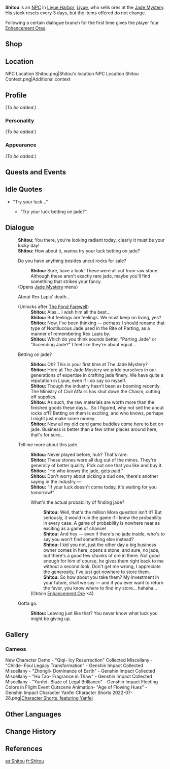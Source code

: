 {{Meta
<!-- Remove this template after adding the missing info -->
|missing_NPC_profile  = yes
}}
{{Character Infobox
|type             = NPC
|image            = NPC Shitou.png
|affiliation      = Jade Mystery
|region           = Liyue
|title            = Boss, Jade Mystery
|dialoguereward   = {{Card|Enhancement Ore|4}}
|voiceEN          = [[imdb:nm2257312|Brad Venable]]<ref>YouTube: [https://youtu.be/WyOTEJdvubQ&start=7824 EN VA Self Announcement]</ref>
}}
'''Shitou''' {{Lang|zh=石头|zh_rm=Shítóu}} is an [[NPC]] in [[Liyue Harbor]], [[Liyue]], who sells ores at the [[Jade Mystery]]. His stock resets every 3 days, but the items offered do not change.

Following a certain dialogue branch for the first time gives the player four [[Enhancement Ore]]s.

==Shop==
{{Shop/Header|note=Refreshes|total=1|vendor=Shitou}}
{{Shop|Iron Chunk|120|10|note=Every 3 Days|total=1}}
{{Shop|White Iron Chunk|400|10|note=Every 3 Days|total=1}}
{{Shop|Noctilucous Jade|1,000|5|note=Every 3 Days|total=1}}
{{Shop/Footer|note=&#32;|total=10,200}}

==Location==
<gallery hideaddbutton="true" captionalign="center">
NPC Location Shitou.png|Shitou's location
NPC Location Shitou Context.png|Additional context
</gallery>

==Profile==
<!-- detailed story/lore information goes here -->
''(To be added.)''

===Personality===
''(To be added.)''

===Appearance===
''(To be added.)''

==Quests and Events==
{{Quest Appearances}}

==Idle Quotes==
*"Try your luck..."
**{{A|VO Shitou 01.ogg}} "Try your luck betting on jade?"

==Dialogue==
{{Dialogue start}}
:'''Shitou:''' You there, you're looking radiant today, clearly it must be your lucky day!
:'''Shitou:''' How about it, wanna try your luck betting on jade?
:{{DIcon|Shop}} Do you have anything besides uncut rocks for sale?
::'''Shitou:''' Sure, have a look! These were all cut from raw stone. Although these aren't exactly rare jade, maybe you'll find something that strikes your fancy.
:;(Opens [[Jade Mystery]] menu)
:{{DIcon}} About Rex Lapis' death...
:;(Unlocks after [[The Fond Farewell]])
::'''Shitou:''' Alas... I wish him all the best...
::'''Shitou:''' But feelings are feelings. We must keep on living, yes?
::'''Shitou:''' Now, I've been thinking &mdash; perhaps I should rename that type of Noctilucous Jade used in the Rite of Parting, as a manner of remembering Rex Lapis by.
::'''Shitou:''' Which do you think sounds better, "Parting Jade" or "Ascending Jade?" I feel like they're about equal...
:{{DIcon}} Betting on jade?
::'''Shitou:''' Oh? This is your first time at The Jade Mystery?
::'''Shitou:''' Here at The Jade Mystery we pride ourselves in our generations of expertise in crafting jade finery. We have quite a reputation in Liyue, even if I do say so myself.
::'''Shitou:''' Though the industry hasn't been as booming recently. The Ministry of Civil Affairs has shut down the Chasm, cutting off supplies.
::'''Shitou:''' As such, the raw materials are worth more than the finished goods these days... So I figured, why not sell the uncut rocks off? Betting on them is exciting, and who knows, perhaps I might just make some money.
::'''Shitou:''' Now all my old card game buddies come here to bet on jade. Business is better than a few other places around here, that's for sure...
:{{DIcon}} Tell me more about this jade.
::'''Shitou:''' Never played before, huh? That's rare.
::'''Shitou:''' These stones were all dug out of the mines. They're generally of better quality. Pick out one that you like and buy it.
::'''Shitou:''' "He who knows the jade, gets paid."
::'''Shitou:''' Don't worry about picking a dud one, there's another saying in the industry &mdash;
::'''Shitou:''' "If your luck doesn't come today, it's waiting for you tomorrow!"
::{{DIcon|Reward}} What's the actual probability of finding jade?
:::'''Shitou:''' Well, that's the million Mora question isn't it? But seriously, it would ruin the game if I knew the probability in every case. A game of probability is nowhere near as exciting as a game of chance!
:::'''Shitou:''' And hey &mdash; even if there's no jade inside, who's to say you won't find something else instead?
:::'''Shitou:''' I kid you not, just the other day a big business owner comes in here, opens a stone, and sure, no jade, but there's a good few chunks of ore in there. Not good enough for him of course, he gives them right back to me without a second look. Don't get me wrong, I appreciate the generosity, I've just got nowhere to store them.
:::'''Shitou:''' So how about you take them? My investment in your future, shall we say &mdash; and if you ever want to return the favor, you know where to find my store... hahaha...
::;(Obtain [[Enhancement Ore]] ×4)
:{{DIcon}} Gotta go.
::'''Shitou:''' Leaving just like that? You never know what luck you might be giving up.
{{Dialogue end}}

==Gallery==
===Cameos===
<gallery hideaddbutton="true" captionalign="center">
New Character Demo - "Qiqi- Icy Resurrection"
Collected Miscellany - "Childe- Foul Legacy Transformation" - Genshin Impact
Collected Miscellany - "Zhongli- Dominance of Earth" - Genshin Impact
Collected Miscellany - "Hu Tao- Fragrance in Thaw" - Genshin Impact
Collected Miscellany - "Yanfei- Blaze of Legal Brilliance" - Genshin Impact
Fleeting Colors in Flight Event Cutscene Animation- "Age of Flowing Hues" - Genshin Impact
Character Yanfei Character Shorts 2022-07-28.png|[https://twitter.com/GenshinImpact/status/1552504117771354118 Character Shorts, featuring Yanfei]
</gallery>

==Other Languages==
{{Other Languages|default_hidden = 1
|en      = Shitou
|zhs     = 石头
|zhs_rm  = Shítóu
|zht     = 石頭
|zht_rm  = Shítóu
|zh_note = Rock
|ja      = 石商
|ja_rm   = Sekishou{{Assumed}}
|ko      = {{tt|석두|石頭}}
|ko_rm   = Seokdu
|es      = Shitou
|fr      = Shitou
|ru      = Ши Тоу
|th      = Shitou
|vi      = Shitou
|de      = Shitou
|id      = Shitou
|pt      = Shitou
}}

==Change History==
{{Change History|1.0}}

==References==
{{Reflist}}

[[es:Shitou]]
[[fr:Shitou]]